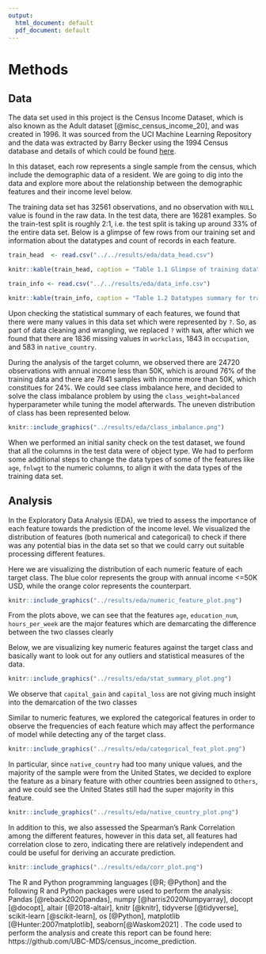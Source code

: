 ```yaml
---
output:
  html_document: default
  pdf_document: default
---
```

# Methods

## Data

The data set used in this project is the Census Income Dataset, which is also known as the Adult dataset [@misc_census_income_20], and was created in 1996. It was sourced from the UCI Machine Learning Repository and the data was extracted by Barry Becker using the 1994 Census database and details of which could be found [here](https://archive-beta.ics.uci.edu/ml/datasets/census+income).

In this dataset, each row represents a single sample from the census, which include the demographic data of a resident. We are going to dig into the data and explore more about the relationship between the demographic features and their income level below.

The training data set has 32561 observations, and no observation with `NULL` value is found in the raw data. In the test data, there are 16281 examples. So the train-test split is roughly 2:1, i.e. the test split is taking up around 33% of the entire data set. Below is a glimpse of few rows from our training set and information about the datatypes and count of records in each feature.

```r
train_head  <- read.csv("../../results/eda/data_head.csv") 

knitr::kable(train_head, caption = "Table 1.1 Glimpse of training data")

```

```r
train_info <- read.csv("../../results/eda/data_info.csv") 

knitr::kable(train_info, caption = "Table 1.2 Datatypes summary for training data")

```

Upon checking the statistical summary of each features, we found that there were many values in this data set which were represented by `?`. So, as part of data cleaning and wrangling, we replaced `?` with `NaN`, after which we found that there are 1836 missing values in `workclass`, 1843 in `occupation`, and 583 in `native_country`. 


During the analysis of the target column, we observed there are 24720 observations with annual income less than 50K, which is around 76% of the training data and there are 7841 samples with income more than 50K, which constitues for 24%. We could see class imbalance here, and decided to solve the class imbalance problem by using the `class_weight=balanced` hyperparameter while tuning the model afterwards. The uneven distribution of class has been represented below.


```r

knitr::include_graphics("../results/eda/class_imbalance.png")
```


When we performed an initial sanity check on the test dataset, we found that all the columns in the test data were of object type. We had to perform some additional steps to change the data types of some of the features like `age`, `fnlwgt` to the numeric columns, to align it with the data types of the training data set.

## Analysis

In the Exploratory Data Analysis (EDA), we tried to assess the importance of each feature towards the prediction of the income level. We visualized the distribution of features (both numerical and categorical) to check if there was any potential bias in the data set so that we could carry out suitable processing different features.

Here we are visualizing the distribution of each numeric feature of each target class. The blue color represents the group with annual income <=50K USD, while the orange color represents the counterpart.


```r

knitr::include_graphics("../results/eda/numeric_feature_plot.png")
```


From the plots above, we can see that the features `age`, `education_num`, `hours_per_week` are the major features which are demarcating the difference between the two classes clearly

Below, we are visualizing key numeric features against the target class and basically want to look out for any outliers and statistical measures of the data.


```r
knitr::include_graphics("../results/eda/stat_summary_plot.png")
```

We observe that `capital_gain` and `capital_loss` are not giving much insight into the demarcation of the two classes

Similar to numeric features, we explored the categorical features in order to observe the frequencies of each feature which may affect the performance of model while detecting any of the target class.


```r
knitr::include_graphics("../results/eda/categorical_feat_plot.png")
```


In particular, since `native_country` had too many unique values, and the majority of the sample were from the United States, we decided to explore the feature as a binary feature with other countries been assigned to `Others`, and we could see the United States still had the super majority in this feature.


```r
knitr::include_graphics("../results/eda/native_country_plot.png")
```


In addition to this, we also assessed the Spearman's Rank Correlation among the different features, however in this data set, all features had correlation close to zero, indicating there are relatively independent and could be useful for deriving an accurate prediction.

```r
knitr::include_graphics("../results/eda/corr_plot.png")
```

The R and Python programming languages [@R; @Python] and the following R and Python packages were used to perform the analysis: Pandas [@reback2020pandas], numpy [@harris2020Numpyarray], docopt [@docopt], altair [@2018-altair], knitr [@knitr], tidyverse [@tidyverse], scikit-learn [@scikit-learn], os [@Python], matplotlib [@Hunter:2007matplotlib], seaborn[@Waskom2021] . The code used to perform the analysis and create this report can be found here: https://github.com/UBC-MDS/census_income_prediction.
